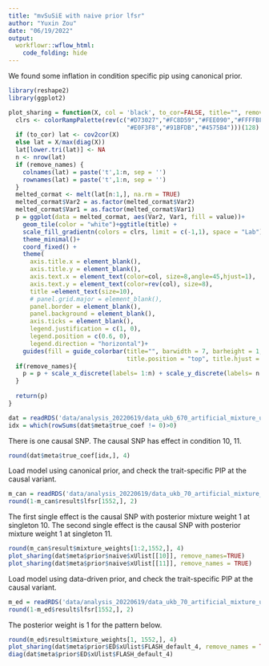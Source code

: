 ```yaml
---
title: "mvSuSiE with naive prior lfsr"
author: "Yuxin Zou"
date: "06/19/2022"
output:
  workflowr::wflow_html:
    code_folding: hide
---
```


We found some inflation in condition specific pip using canonical prior. 

```r
library(reshape2)
library(ggplot2)
```

```r
plot_sharing = function(X, col = 'black', to_cor=FALSE, title="", remove_names=F) {
  clrs <- colorRampPalette(rev(c("#D73027","#FC8D59","#FEE090","#FFFFBF",
                                 "#E0F3F8","#91BFDB","#4575B4")))(128)
  if (to_cor) lat <- cov2cor(X)
  else lat = X/max(diag(X))
  lat[lower.tri(lat)] <- NA
  n <- nrow(lat)
  if (remove_names) {
    colnames(lat) = paste('t',1:n, sep = '')
    rownames(lat) = paste('t',1:n, sep = '')
  }
  melted_cormat <- melt(lat[n:1,], na.rm = TRUE)
  melted_cormat$Var2 = as.factor(melted_cormat$Var2)
  melted_cormat$Var1 = as.factor(melted_cormat$Var1)
  p = ggplot(data = melted_cormat, aes(Var2, Var1, fill = value))+
    geom_tile(color = "white")+ggtitle(title) + 
    scale_fill_gradientn(colors = clrs, limit = c(-1,1), space = "Lab") +
    theme_minimal()+ 
    coord_fixed() +
    theme(
      axis.title.x = element_blank(),
      axis.title.y = element_blank(),
      axis.text.x = element_text(color=col, size=8,angle=45,hjust=1),
      axis.text.y = element_text(color=rev(col), size=8),
      title =element_text(size=10),
      # panel.grid.major = element_blank(),
      panel.border = element_blank(),
      panel.background = element_blank(),
      axis.ticks = element_blank(),
      legend.justification = c(1, 0),
      legend.position = c(0.6, 0),
      legend.direction = "horizontal")+
    guides(fill = guide_colorbar(title="", barwidth = 7, barheight = 1,
                                 title.position = "top", title.hjust = 0.5))
  if(remove_names){
    p = p + scale_x_discrete(labels= 1:n) + scale_y_discrete(labels= n:1)
  }
  
  return(p)
}
```

```r
dat = readRDS('data/analysis_20220619/data_ukb_670_artificial_mixture_ukb_2.rds')
idx = which(rowSums(dat$meta$true_coef != 0)>0)
```
There is one causal SNP. The causal SNP has effect in condition 10, 11.

```r
round(dat$meta$true_coef[idx,], 4)
```

Load model using canonical prior, and check the trait-specific PIP at the causal variant.
```r
m_can = readRDS('data/analysis_20220619/data_ukb_70_artificial_mixture_ukb_1_mnm_rss_naive_corZ_1.rds')
round(1-m_can$result$lfsr[1552,], 2)
```

The first single effect is the causal SNP with posterior mixture weight 1 at singleton 10. The second single effect is the causal SNP with posterior mixture weight 1 at singleton 11.
```r
round(m_can$result$mixture_weights[1:2,1552,], 4)
plot_sharing(dat$meta$prior$naive$xUlist[[10]], remove_names=TRUE)
plot_sharing(dat$meta$prior$naive$xUlist[[11]], remove_names = TRUE)
```


Load model using data-driven prior, and check the trait-specific PIP at the causal variant.
```r
m_ed = readRDS('data/analysis_20220619/data_ukb_70_artificial_mixture_ukb_1_mnm_rss_ed_corZ_1.rds')
round(1-m_ed$result$lfsr[1552,], 2)
```

The posterior weight is 1 for the pattern below.
```r
round(m_ed$result$mixture_weights[1, 1552,], 4)
plot_sharing(dat$meta$prior$ED$xUlist$FLASH_default_4, remove_names = TRUE)
diag(dat$meta$prior$ED$xUlist$FLASH_default_4)
```


